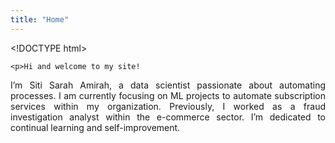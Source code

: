 ```yaml
---
title: "Home"
---
```


<!DOCTYPE html>
<html lang="en">
<head>
  <meta charset="UTF-8">
  <meta name="viewport" content="width=device-width, initial-scale=1.0">
  <title>Home</title>
  <style>
    .justified {
      text-align: justify;
    }
  </style>
</head>
<body>
  <div class="justified">
    <p>Hi and welcome to my site!

I'm Siti Sarah Amirah, a data scientist passionate about automating processes. I am currently focusing on ML projects to automate subscription services within my organization. Previously, I worked as a fraud investigation analyst within the e-commerce sector. I'm dedicated to continual learning and self-improvement.</p>
  </div>
</body>
</html>
